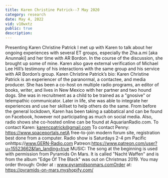 ```yaml
---
title: Karen Christine Patrick--7 May 2020
category: research
date: May 4, 2022
vid: v10wxtz
public: true
description:
---
```

Presenting Karen Christine Patrick
I met up with Karen to talk about her ongoing experiences with several ET groups, especially the Zha.a.mi [aka Anunnaki] and her time with AR Bordon. In the course of the discussion, she brought up some of mine. Karen also gave external verification of Michael Lee Hill’s testimony of his interactions with the same group and his service with AR Bordon’s group.
Karen Christine Patrick’s bio:
Karen Christine Patrick is an experiencer of the paranormal, a contactee, and media producer. She has been a co-host on multiple radio programs, an editor of books, writer, and lives in New Mexico with her partner and two hound dogs.
She was in recruitment as a child to be trained as a "gnosive" or telempathic communicator. Later in life, she was able to integrate her experiences and use her skillset to help others do the same.
From before the general lockdown, Karen has been taking a sabbatical and can be found on Facebook, however not participating as much on social media. Also, radio shows she co-hosted online can be found at AquarianRadio.com.
To contact Karen:
karencpatrick@gmail.com
To contact Penny:
https://www.spaceportals.net​​​​A free-to-join modern forum site, registration best done from a computer.
Radio show is Saturdays 2-4 pm Pacific onhttps://www.GERN-Radio.com
Patreon:https://www.patreon.com/user?u=15523662&fan_landing=true
MUSIC:
The song at the beginning is used with permission from Pyramids On Mars.
It is called "Nacht Waffen" and is from the album "Edge Of The Black" was out on Christmas 2019.
You may order through:
Order at : www.pyramidsonmars.comOrder at: https://pyramids-on-mars.myshopify.com/
